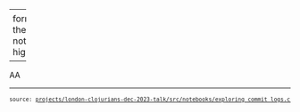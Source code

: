 
---
format:
  html: {toc: true, toc-depth: 4, theme: spacelab, output-file: notebooks.exploring_commit_logs.html}
highlight-style: solarized

---
<style>table {
  border-style: thin;
}
th, td {
  padding: 6px;
}
td {
  text-align: left;
}
th {
  text-align: center;
  background-color: #ddd;
}
tr:nth-child(even) {
  background-color: #f6f6f6;
}
</style><style>.printedClojure .sourceCode {
  background-color: transparent;
  border-style: none;
}
</style>
<script src="notebooks.exploring_commit_logs_files/md-default0.js" type="text/javascript"></script><script src="notebooks.exploring_commit_logs_files/md-default1.js" type="text/javascript"></script>
AA

<div style="background-color:grey;height:2px;width:100%;"></div>

<div><pre><small><small>source: <a href="https://github.com/scicloj/clojure-data-scrapbook/blob/london-clojurians-talk/projects/london-clojurians-dec-2023-talk/src/notebooks/exploring_commit_logs.clj">projects/london-clojurians-dec-2023-talk/src/notebooks/exploring_commit_logs.clj</a></small></small></pre></div>